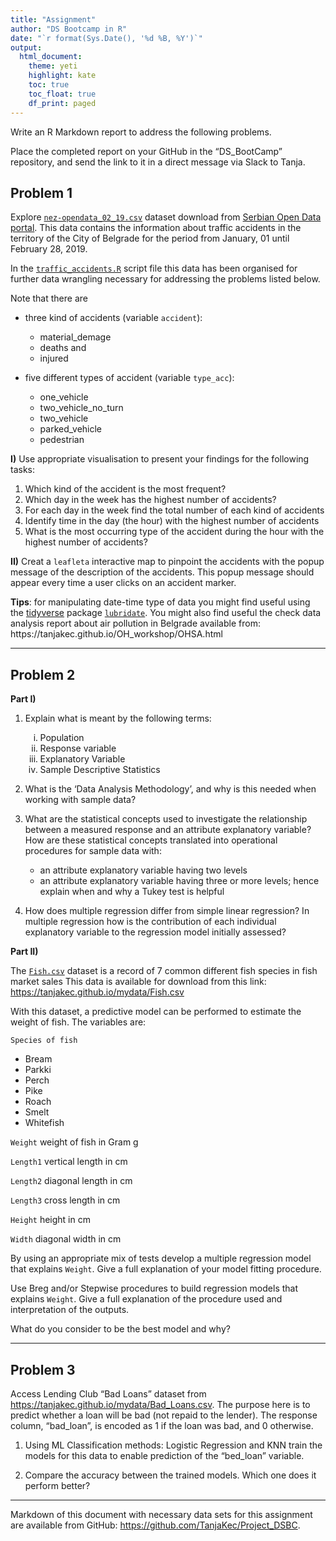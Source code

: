 ```yaml
---
title: "Assignment"
author: "DS Bootcamp in R"
date: "`r format(Sys.Date(), '%d %B, %Y')`"
output: 
  html_document:
    theme: yeti
    highlight: kate
    toc: true
    toc_float: true
    df_print: paged
---
```


Write an R Markdown report to address the following problems.

Place the completed report on your GitHub in the "DS_BootCamp" repository, and send the link to it in a direct message via Slack to Tanja.

## **Problem 1**

Explore [`nez-opendata_02_19.csv`](https://tanjakec.github.io/mydata/nez-opendata_02_19.csv) dataset download from [Serbian Open Data portal](https://data.gov.rs/sr/datasets/podatsi-o-saobratshajnim-nezgodama-za-teritoriju-grada-beograda/). This data contains the information about traffic accidents in the territory of the City of Belgrade for the period from January, 01 until February 28, 2019.

In the [`traffic_accidents.R`](https://github.com/TanjaKec/Project_DSBC/blob/master/traffic_accidents.R) script file this data has been organised for further data wrangling necessary for addressing the problems listed below. 

Note that there are

-	three kind of accidents (variable ` accident`): 

      *	material_demage
      *	deaths and 
      *	injured 
      
-	five different types of accident (variable ` type_acc`):

      *	one_vehicle
      *	two_vehicle_no_turn 
      *	two_vehicle 
      *	parked_vehicle 
      *	pedestrian         


**I)** Use appropriate visualisation to present your findings for the following tasks:
 
   1)	Which kind of the accident is the most frequent?
   2)	Which day in the week has the highest number of accidents?
   3)	For each day in the week find the total number of each kind of accidents
   4)	Identify time in the day (the hour) with the highest number of accidents
   5)	What is the most occurring type of the accident during the hour with the highest number of accidents?

**II)** Creat a ` leafleta` interactive map to pinpoint the accidents with the popup message of the description of the accidents. This popup message should appear every time a user clicks on an accident marker.

**Tips**: for manipulating date-time type of data you might find useful using the [tidyverse]( https://www.tidyverse.org) package [`lubridate`](https://lubridate.tidyverse.org). You might also find useful the check data analysis report about air pollution in Belgrade available from: https://tanjakec.github.io/OH_workshop/OHSA.html

---

## **Problem 2**

**Part I)**

1) Explain what is meant by the following terms:

    i)	Population	
    ii)	Response variable
    iii)	Explanatory Variable	
    iv)	Sample Descriptive Statistics


2) What is the ‘Data Analysis Methodology’, and why is this needed when working with sample data?

3) What are the statistical concepts used to investigate the relationship between a measured response and an attribute explanatory variable? How are these statistical concepts translated into operational procedures for sample data with:
  
    -	an attribute explanatory variable having two levels 
    - an attribute explanatory variable having three or more levels; hence explain when and why a Tukey test is helpful


4) How does multiple regression differ from simple linear regression? In multiple regression how is the contribution of each individual explanatory variable to the regression model initially assessed?

**Part II)**

The [`Fish.csv`](https://tanjakec.github.io/mydata/Fish.csv) dataset is a record of 7 common different fish species in fish market sales This data is available for download from this link: <https://tanjakec.github.io/mydata/Fish.csv>


With this dataset, a predictive model can be performed to estimate the weight of fish. The variables are:

`Species of fish` 

  -	Bream
  -	Parkki
  -	Perch  
  -	Pike     
  -	Roach    
  -	Smelt    
  -	Whitefish 
    
`Weight` weight of fish in Gram g

`Length1` vertical length in cm

`Length2` diagonal length in cm

`Length3` cross length in cm

`Height`  height in cm

`Width` diagonal width in cm


By using an appropriate mix of tests develop a multiple regression model that explains `Weight`. Give a full explanation of your model fitting procedure.

Use Breg and/or Stepwise procedures to build regression models that explains `Weight`. Give a full explanation of the procedure used and interpretation of the outputs.

What do you consider to be the best model and why?

---

## **Problem 3**


Access Lending Club “Bad Loans” dataset from <https://tanjakec.github.io/mydata/Bad_Loans.csv>. The purpose here is to predict whether a loan will be bad (not repaid to the lender). The response column, "bad_loan", is encoded as 1 if the loan was bad, and 0 otherwise. 

1)	Using ML Classification methods: Logistic Regression and KNN train the models for this data to enable prediction of the “bed_loan” variable. 

2)	Compare the accuracy between the trained models. Which one does it perform better?

---

Markdown of this document with necessary data sets for this assignment are available from GitHub:
<https://github.com/TanjaKec/Project_DSBC>.